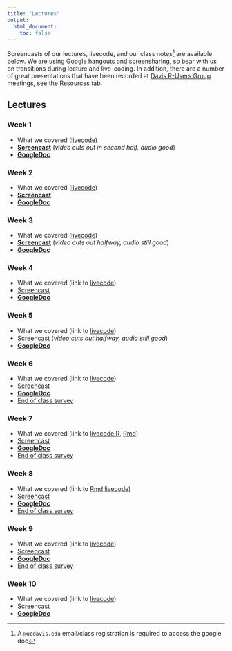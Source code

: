 ```yaml
---
title: "Lectures"
output:
  html_document:
    toc: false
---
```


Screencasts of our lectures, livecode, and our class notes^[A `@ucdavis.edu` email/class registration is required to access the google doc] are available below. We are using Google hangouts and screensharing, so bear with us on transitions during lecture and live-coding. In addition, there are a number of great presentations that have been recorded at [Davis R-Users Group](http://d-rug.github.io/) meetings, see the Resources tab.

## Lectures {.tabset .tabset-fade}

### Week 1

* What we covered ([livecode](https://raw.githubusercontent.com/gge-ucd/R-DAVIS-live-code/master/scripts/2018-R-DAVIS-w01.R))
* [**Screencast**](https://www.youtube.com/watch?v=j0x6OZi_OGE) (*video cuts out in second half, audio good*)
* [**GoogleDoc**](https://tinyurl.com/r-davis-week-1)

### Week 2

* What we covered ([livecode](https://dl.dropboxusercontent.com/s/nd15b2o4rojq83f/2018-R-DAVIS-w02.R?dl=0))
* [**Screencast**](https://www.youtube.com/watch?v=O2X3d7sA1vU)
* [**GoogleDoc**](https://tinyurl.com/r-davis-week-2)

### Week 3

* What we covered ([livecode](https://dl.dropboxusercontent.com/s/gnzcuy5p2bl3nlv/2018-R-DAVIS-w03.R?dl=0))
* [**Screencast**](https://www.youtube.com/watch?v=ypVTFzAxrRw) (*video cuts out halfway, audio still good*)
* [**GoogleDoc**](https://tinyurl.com/r-davis-week-3)

### Week 4

* What we covered (link to [livecode](https://dl.dropboxusercontent.com/s/ht32bw2siddnwyz/2018-R-DAVIS-w04.R?dl=0))
* [Screencast](https://www.youtube.com/watch?v=Sn1_K95uXx4)
* [**GoogleDoc**](https://tinyurl.com/r-davis-week-4)

### Week 5

* What we covered (link to [livecode](https://dl.dropboxusercontent.com/s/5gf17w7xo58a4vw/2018-R-DAVIS-w05.R?dl=0))
* [Screencast](https://www.youtube.com/watch?v=zjQxdu0CUsE) (*video cuts out halfway, audio still good*)
* [**GoogleDoc**](https://tinyurl.com/r-davis-week-5)

### Week 6

* What we covered (link to [livecode](https://dl.dropboxusercontent.com/s/60y47vubn84jvi8/2018-R-DAVIS-w06.R?dl=0))
* [Screencast](https://www.youtube.com/watch?v=7PCQ5vfCsZU)
* [**GoogleDoc**](https://docs.google.com/document/d/1TLHA_MYEs38ZIfS0am4HHyNdwQK9WLfKMGTmOt5ZdDA/edit?usp=sharing)
* [End of class survey](https://goo.gl/forms/9xgl3Ae1PxL5wiJe2)

### Week 7

* What we covered (link to [livecode R](https://dl.dropboxusercontent.com/s/fu43gc7th8iouiz/2018-R-DAVIS-w07.R?dl=0), [Rmd](https://dl.dropboxusercontent.com/s/pbb9fz0g5lv0r6c/demo_rmarkdown.Rmd))
* [Screencast](https://www.youtube.com/watch?v=TeU4UyDzsCc)
* [**GoogleDoc**](https://docs.google.com/document/d/1LmR-DqYNfGfn7DoecjfpjX8Ex0i8pdwaMqhFGLfmh0E/edit)
* [End of class survey](https://goo.gl/forms/9xgl3Ae1PxL5wiJe2)

### Week 8

* What we covered (link to [Rmd livecode](https://dl.dropboxusercontent.com/s/wtoiwdcdd6nvm8w/2018-R-DAVIS-w08.Rmd))
* [Screencast](https://www.youtube.com/watch?v=ERlzn8Cw9Ls)
* [**GoogleDoc**](https://docs.google.com/document/d/10iZ7B4ikQzOF59ABXhm67-zSiUV-T0qxBWwbXoT6DHE/edit)
* [End of class survey](https://goo.gl/forms/9xgl3Ae1PxL5wiJe2)

### Week 9

* What we covered (link to [livecode](https://dl.dropboxusercontent.com/s/kans88x940g3m12/2018-R-DAVIS-w09.Rmd))
* [Screencast](https://www.youtube.com/watch?v=orgb6CIzjVo)
* [**GoogleDoc**](https://docs.google.com/document/d/1IdM25wj8WfVZv1D1XGMDjiJx4YCFoN3zb6tGyAbNJjM/edit)
* [End of class survey](https://goo.gl/forms/9xgl3Ae1PxL5wiJe2)

### Week 10

* What we covered (link to [livecode](https://dl.dropboxusercontent.com/s/mx1z10f17wlwkro/2018-R-DAVIS-w10.Rmd))
* [Screencast](https://www.youtube.com/watch?v=6gO_QSmmmq4)
* [**GoogleDoc**](https://docs.google.com/document/d/12grTEZu4AwiP_JURlaAQ4VgCV_7dgrLLlxxRv1Lv-Ik/edit)

